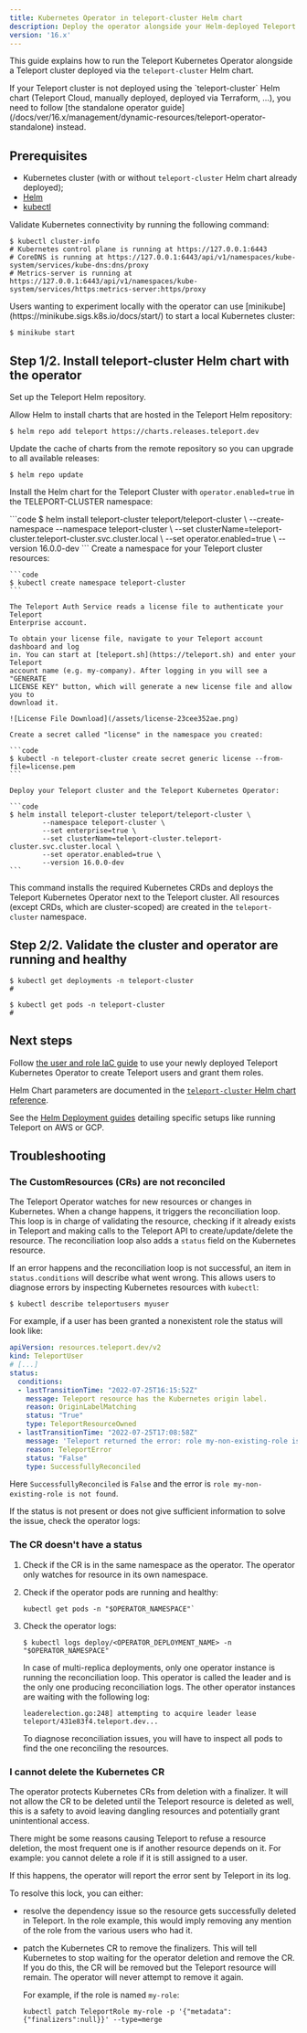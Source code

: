 ```yaml
---
title: Kubernetes Operator in teleport-cluster Helm chart
description: Deploy the operator alongside your Helm-deployed Teleport Cluster.
version: '16.x'
---
```


This guide explains how to run the Teleport Kubernetes Operator alongside a Teleport cluster
deployed via the `teleport-cluster` Helm chart.

<Warning>
  If your Teleport cluster is not deployed using the `teleport-cluster` Helm chart
  (Teleport Cloud, manually deployed, deployed via Terraform, ...), you need to follow
  [the standalone operator guide](/docs/ver/16.x/management/dynamic-resources/teleport-operator-standalone) instead.
</Warning>

## Prerequisites

- Kubernetes cluster (with or without `teleport-cluster` Helm chart already deployed);
- [Helm](https://helm.sh/docs/intro/quickstart/)
- [kubectl](https://kubernetes.io/docs/tasks/tools/)

Validate Kubernetes connectivity by running the following command:

```code
$ kubectl cluster-info
# Kubernetes control plane is running at https://127.0.0.1:6443
# CoreDNS is running at https://127.0.0.1:6443/api/v1/namespaces/kube-system/services/kube-dns:dns/proxy
# Metrics-server is running at https://127.0.0.1:6443/api/v1/namespaces/kube-system/services/https:metrics-server:https/proxy
```

<Tip>
  Users wanting to experiment locally with the operator can use [minikube](https://minikube.sigs.k8s.io/docs/start/)
  to start a local Kubernetes cluster:

  ```code
  $ minikube start
  ```
</Tip>

## Step 1/2. Install teleport-cluster Helm chart with the operator

Set up the Teleport Helm repository.

Allow Helm to install charts that are hosted in the Teleport Helm repository:

```code
$ helm repo add teleport https://charts.releases.teleport.dev
```

Update the cache of charts from the remote repository so you can upgrade to all
available releases:

```code
$ helm repo update
```

Install the Helm chart for the Teleport Cluster with `operator.enabled=true`
in the TELEPORT-CLUSTER namespace:

<Tabs>
  <Tab title="Teleport Community Edition">
    ```code
    $ helm install teleport-cluster teleport/teleport-cluster \
            --create-namespace --namespace teleport-cluster \
            --set clusterName=teleport-cluster.teleport-cluster.svc.cluster.local \
            --set operator.enabled=true \
            --version 16.0.0-dev
    ```
  </Tab>

  <Tab title="Teleport Enterprise">
    Create a namespace for your Teleport cluster resources:

    ```code
    $ kubectl create namespace teleport-cluster
    ```

    The Teleport Auth Service reads a license file to authenticate your Teleport
    Enterprise account.

    To obtain your license file, navigate to your Teleport account dashboard and log
    in. You can start at [teleport.sh](https://teleport.sh) and enter your Teleport
    account name (e.g. my-company). After logging in you will see a "GENERATE
    LICENSE KEY" button, which will generate a new license file and allow you to
    download it.

    ![License File Download](/assets/license-23cee352ae.png)

    Create a secret called "license" in the namespace you created:

    ```code
    $ kubectl -n teleport-cluster create secret generic license --from-file=license.pem
    ```

    Deploy your Teleport cluster and the Teleport Kubernetes Operator:

    ```code
    $ helm install teleport-cluster teleport/teleport-cluster \
            --namespace teleport-cluster \
            --set enterprise=true \
            --set clusterName=teleport-cluster.teleport-cluster.svc.cluster.local \
            --set operator.enabled=true \
            --version 16.0.0-dev
    ```
  </Tab>
</Tabs>

This command installs the required Kubernetes CRDs and deploys the Teleport Kubernetes Operator next to the Teleport
cluster. All resources (except CRDs, which are cluster-scoped) are created in the `teleport-cluster` namespace.

## Step 2/2. Validate the cluster and operator are running and healthy

```code
$ kubectl get deployments -n teleport-cluster
#

$ kubectl get pods -n teleport-cluster
#
```

## Next steps

Follow [the user and role IaC guide](/docs/ver/16.x/management/dynamic-resources/user-and-role) to use your newly
deployed Teleport Kubernetes Operator to create Teleport users and grant them
roles.

Helm Chart parameters are documented in the [`teleport-cluster` Helm chart reference](/docs/ver/16.x/reference/helm-reference/teleport-cluster).

See the [Helm Deployment guides](/docs/ver/16.x/deploy-a-cluster/helm-deployments) detailing specific setups like running Teleport on AWS or GCP.

## Troubleshooting

### The CustomResources (CRs) are not reconciled

The Teleport Operator watches for new resources or changes in Kubernetes.
When a change happens, it triggers the reconciliation loop. This loop is in
charge of validating the resource, checking if it already exists in Teleport
and making calls to the Teleport API to create/update/delete the resource.
The reconciliation loop also adds a `status` field on the Kubernetes resource.

If an error happens and the reconciliation loop is not successful, an item in
`status.conditions` will describe what went wrong. This allows users to diagnose
errors by inspecting Kubernetes resources with `kubectl`:

```code
$ kubectl describe teleportusers myuser
```

For example, if a user has been granted a nonexistent role the status will look like:

```yaml
apiVersion: resources.teleport.dev/v2
kind: TeleportUser
# [...]
status:
  conditions:
  - lastTransitionTime: "2022-07-25T16:15:52Z"
    message: Teleport resource has the Kubernetes origin label.
    reason: OriginLabelMatching
    status: "True"
    type: TeleportResourceOwned
  - lastTransitionTime: "2022-07-25T17:08:58Z"
    message: 'Teleport returned the error: role my-non-existing-role is not found'
    reason: TeleportError
    status: "False"
    type: SuccessfullyReconciled
```

Here `SuccessfullyReconciled` is `False` and the error is `role my-non-existing-role is not found`.

If the status is not present or does not give sufficient information to solve
the issue, check the operator logs:

### The CR doesn't have a status

1. Check if the CR is in the same namespace as the operator. The operator only
   watches for resource in its own namespace.
2. Check if the operator pods are running and healthy:
   ```code
   kubectl get pods -n "$OPERATOR_NAMESPACE"`
   ```
3. Check the operator logs:

   ```code
   $ kubectl logs deploy/<OPERATOR_DEPLOYMENT_NAME> -n "$OPERATOR_NAMESPACE"
   ```

   <Note>
     In case of multi-replica deployments, only one operator instance is running
     the reconciliation loop. This operator is called the leader and is the only
     one producing reconciliation logs. The other operator instances are waiting
     with the following log:

     ```
     leaderelection.go:248] attempting to acquire leader lease teleport/431e83f4.teleport.dev...
     ```

     To diagnose reconciliation issues, you will have to inspect all pods to find
     the one reconciling the resources.
   </Note>

### I cannot delete the Kubernetes CR

The operator protects Kubernetes CRs from deletion with a finalizer.
It will not allow the CR to be deleted until the Teleport resource is deleted as
well, this is a safety to avoid leaving dangling resources and potentially grant
unintentional access.

There might be some reasons causing Teleport to refuse a resource deletion, the
most frequent one is if another resource depends on it. For example: you cannot
delete a role if it is still assigned to a user.

If this happens, the operator will report the error sent by Teleport in its log.

To resolve this lock, you can either:

- resolve the dependency issue so the resource gets successfully deleted in
  Teleport. In the role example, this would imply removing any mention of the
  role from the various users who had it.
- patch the Kubernetes CR to remove the finalizers. This will tell Kubernetes to
  stop waiting for the operator deletion and remove the CR. If you do this, the
  CR will be removed but the Teleport resource will remain. The operator will
  never attempt to remove it again.

  For example, if the role is named `my-role`:

  ```code
  kubectl patch TeleportRole my-role -p '{"metadata":{"finalizers":null}}' --type=merge
  ```
